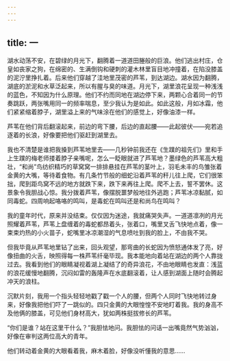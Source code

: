 ```yaml
---
---
---
```

title: 一
---




湖水动荡不安，在碧绿的月光下，翻腾着一道道田塍般的巨浪。他们逃出村庄，仓皇如丧家之狗，在绵密的、生满倒钩和硬刺的灌木林里盲目地冲撞着，在陷没膝盖的泥泞里挣扎着。后来他们穿越了洼地里茂密的芦苇，到达湖边。湖水因为翻腾，湖底的淤泥和水草泛起来，所以有腥与臭的味道。月光下，湖里浪花呈现一种浅浅的蓝色，不知因为什么原理。他们不约而同地在湖边停下来，两颗心合着同一的节奏跳跃，两张嘴用同一的频率喘息，至少我认为是如此。如此这般，月如冰霜，他们紧紧缩着脖子，湖里溢上来的气味涂在他们的感觉上，好像油漆一样。

芦苇在他们背后翻滚起来，前边的弯下腰，后边的直起腰——此起彼伏——宛若追逐着的长浪，好像要把他们驱赶到湖里去。

我也不清楚是谁把我搡到芦苇地里去——几秒钟前我还在《生蹼的祖先们》里和手上生蹼的梅老师搂着脖子亲嘴呢，怎么一眨眼就进了芦苇地？墨绿色的芦苇高大粗壮，“和尚”鸟纺织精巧的草窝窝一排排悬挂在芦苇的茎叶上，羽毛未丰的鸟雏张着金黄的大嘴，等待着食物。有几条竹节般的细蛇沿着芦苇的秆儿往上爬，它们很笨拙，爬到距鸟窝不远的地方就跌下来，跌下来再往上爬。爬不上去，誓不罢休。这景象令我胆战心惊。我分拨着芦苇，像摆脱噩梦般地往外逃跑；芦苇冰凉黏腻，如同毒蛇。四周响起咯咯的鸣叫，是毒蛇在鸣叫还是和尚鸟在鸣叫？

我的童年时代，原来并没结束。仅仅因为迷途，我就痛哭失声。一道道凛冽的月光照耀着芦苇，芦苇上盘缠着的毒蛇都昂着头，张着口，嘴里叉舌飞快地点着，像一束束灼热的小火苗子，蛇嘴里冰凉潮湿的气息喷吐到我的脸上，不由我不哭。

但我毕竟从芦苇地里钻了出来，回头观望，那弯曲的长蛇因为愤怒通体发了亮，好像扭曲的火舌，映照得每一株芦苇纤毫毕现。我本能地向着站在湖边的两个人靠拢过去。我看到他们的眼睛凝视着湖上凝结了的奇异浪花，不由地眼睛也发直：浅蓝的浪花缓慢地翻腾，沉闷如雷的轰隆声在水底翻滚着，让人感到湖面上随时会腾起冲天的浪柱。

沉默片刻，我用一个指头轻轻地戳了戳一个人的腰，但两个人同时飞快地转过身来，好像我把他们吓了一跳似的。四只金黄的大眼惶惶不安地盯着我。我的身高不及他俩的膝盖，可见他们身材高大，犹如两株挺拔修长的芦苇。

“你们是谁？站在这里干什么？”我胆怯地问。我胆怯的问话一出嘴竟然气势汹汹，好像在审判这两位高大的青年。

他们转动着金黄的大眼看着我，麻木着脸，好像没听懂我的意思……